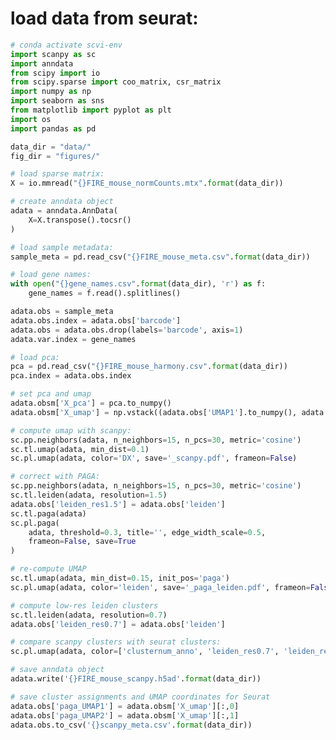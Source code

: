 
# load data from seurat:
```python
# conda activate scvi-env
import scanpy as sc
import anndata
from scipy import io
from scipy.sparse import coo_matrix, csr_matrix
import numpy as np
import seaborn as sns
from matplotlib import pyplot as plt
import os
import pandas as pd

data_dir = "data/"
fig_dir = "figures/"

# load sparse matrix:
X = io.mmread("{}FIRE_mouse_normCounts.mtx".format(data_dir))

# create anndata object
adata = anndata.AnnData(
    X=X.transpose().tocsr()
)

# load sample metadata:
sample_meta = pd.read_csv("{}FIRE_mouse_meta.csv".format(data_dir))

# load gene names:
with open("{}gene_names.csv".format(data_dir), 'r') as f:
    gene_names = f.read().splitlines()

adata.obs = sample_meta
adata.obs.index = adata.obs['barcode']
adata.obs = adata.obs.drop(labels='barcode', axis=1)
adata.var.index = gene_names

# load pca:
pca = pd.read_csv("{}FIRE_mouse_harmony.csv".format(data_dir))
pca.index = adata.obs.index

# set pca and umap
adata.obsm['X_pca'] = pca.to_numpy()
adata.obsm['X_umap'] = np.vstack((adata.obs['UMAP1'].to_numpy(), adata.obs['UMAP2'].to_numpy())).T

# compute umap with scanpy:
sc.pp.neighbors(adata, n_neighbors=15, n_pcs=30, metric='cosine')
sc.tl.umap(adata, min_dist=0.1)
sc.pl.umap(adata, color='DX', save='_scanpy.pdf', frameon=False)

# correct with PAGA:
sc.pp.neighbors(adata, n_neighbors=15, n_pcs=30, metric='cosine')
sc.tl.leiden(adata, resolution=1.5)
adata.obs['leiden_res1.5'] = adata.obs['leiden']
sc.tl.paga(adata)
sc.pl.paga(
    adata, threshold=0.3, title='', edge_width_scale=0.5,
    frameon=False, save=True
)

# re-compute UMAP
sc.tl.umap(adata, min_dist=0.15, init_pos='paga')
sc.pl.umap(adata, color='leiden', save='_paga_leiden.pdf', frameon=False)

# compute low-res leiden clusters
sc.tl.leiden(adata, resolution=0.7)
adata.obs['leiden_res0.7'] = adata.obs['leiden']

# compare scanpy clusters with seurat clusters:
sc.pl.umap(adata, color=['clusternum_anno', 'leiden_res0.7', 'leiden_res1.5'], save='_paga_compare_clusters.pdf', frameon=False, legend_loc='on data')

# save anndata object
adata.write('{}FIRE_mouse_scanpy.h5ad'.format(data_dir))

# save cluster assignments and UMAP coordinates for Seurat
adata.obs['paga_UMAP1'] = adata.obsm['X_umap'][:,0]
adata.obs['paga_UMAP2'] = adata.obsm['X_umap'][:,1]
adata.obs.to_csv('{}scanpy_meta.csv'.format(data_dir))


```

